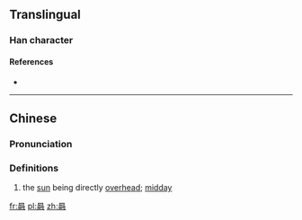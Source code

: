 ==Translingual==

===Han character===
{{Han char|rn=72|rad=日|as=16|sn=20|four=|canj=AMBI,XAMBI|ids=⿱日融}}

====References====
* {{Han ref|kx=0501.340|dkj=14254|dj=0872.070|hdz=21541.130|uh=66E7|ud=26343}}

----

==Chinese==
{{zh-forms}}

===Pronunciation===
{{zh-pron
|m=róng
|c=jung4
|cat=n
}}

===Definitions===
{{zh-hanzi}}

# the [[sun]] being directly [[overhead]]; [[midday]]

[[fr:曧]]
[[pl:曧]]
[[zh:曧]]